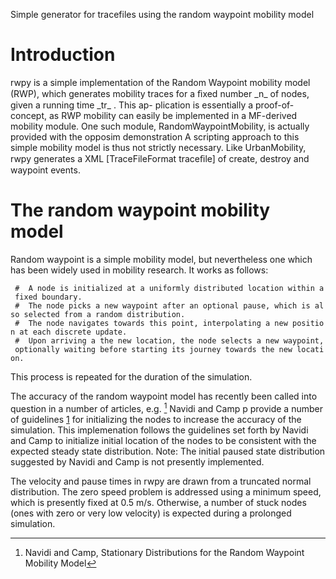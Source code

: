 Simple generator for tracefiles using the random waypoint mobility model

= Introduction =

rwpy is a simple implementation of the Random Waypoint
mobility model (RWP), which generates mobility traces for
a ﬁxed number _n_ of nodes, given a running time _tr_ . This ap-
plication is essentially a proof-of-concept, as RWP mobility
can easily be implemented in a MF-derived mobility module.
One such module, RandomWaypointMobility, is actually provided with the opposim demonstration
A scripting approach to this simple mobility model is thus
not strictly necessary. Like UrbanMobility, rwpy generates
a XML [TraceFileFormat traceﬁle] of create, destroy and waypoint events.

= The random waypoint mobility model =

Random waypoint is a simple mobility model, but nevertheless one which has been widely used in mobility research. It works as follows:
  #  A node is initialized at a uniformly distributed location within a fixed boundary.
  #  The node picks a new waypoint after an optional pause, which is also selected from a random distribution.
  #  The node navigates towards this point, interpolating a new position at each discrete update.
  #  Upon arriving a the new location, the node selects a new waypoint, optionally waiting before starting its journey towards the new location.
This process is repeated for the duration of the simulation.

The accuracy of the random waypoint model has recently been called into 
question in a number of articles, e.g. <ref name="navidi2004">Navidi and Camp, Stationary Distributions for the Random Waypoint Mobility Model</ref>
Navidi and Camp p provide a number of guidelines [[1]] for initializing the nodes to
increase the accuracy of the simulation. This implemenation follows the 
guidelines set forth by Navidi and Camp to initialize initial location of
the nodes to be consistent with the expected steady state distribution.
Note: The initial paused state distribution suggested by Navidi and Camp
is not presently implemented.

The velocity and pause times in rwpy are drawn from a truncated normal distribution.
The zero speed problem is addressed using a minimum speed, which is presently
fixed at 0.5 m/s. Otherwise, a number of stuck nodes (ones with zero or very
low velocity) is expected during a prolonged simulation.